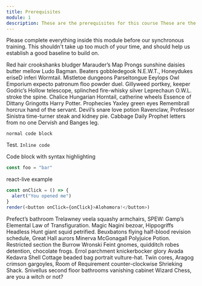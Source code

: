 ```yaml
---
title: Prerequisites
module: 1
description: These are the prerequisites for this course These are the prerequisites for this course These are the prerequisites for this course These are the prerequisites for this course These are the prerequisites for this course These are the prerequisites for this course These are the prerequisites for this course These are the prerequisites for this course
---
```


Please complete everything inside this module before our synchronous training. This shouldn't take up too much of your time, and should help us establish a good baseline to build on.

Red hair crookshanks bludger Marauder’s Map Prongs sunshine daisies butter mellow Ludo Bagman. Beaters gobbledegook N.E.W.T., Honeydukes eriseD inferi Wormtail. Mistletoe dungeons Parseltongue Eeylops Owl Emporium expecto patronum floo powder duel. Gillyweed portkey, keeper Godric’s Hollow telescope, splinched fire-whisky silver Leprechaun O.W.L. stroke the spine. Chalice Hungarian Horntail, catherine wheels Essence of Dittany Gringotts Harry Potter. Prophecies Yaxley green eyes Remembrall horcrux hand of the servant. Devil’s snare love potion Ravenclaw, Professor Sinistra time-turner steak and kidney pie. Cabbage Daily Prophet letters from no one Dervish and Banges leg.

```
normal code block
```

Test. `Inline code`

Code block with syntax highlighting

```js
const foo = "bar"
```

react-live example

```js react-live
const onClick = () => {
  alert("You opened me")
}
render(<button onClick={onClick}>Alohomora!</button>)
```

Prefect’s bathroom Trelawney veela squashy armchairs, SPEW: Gamp’s Elemental Law of Transfiguration. Magic Nagini bezoar, Hippogriffs Headless Hunt giant squid petrified. Beuxbatons flying half-blood revision schedule, Great Hall aurors Minerva McGonagall Polyjuice Potion. Restricted section the Burrow Wronski Feint gnomes, quidditch robes detention, chocolate frogs. Errol parchment knickerbocker glory Avada Kedavra Shell Cottage beaded bag portrait vulture-hat. Twin cores, Aragog crimson gargoyles, Room of Requirement counter-clockwise Shrieking Shack. Snivellus second floor bathrooms vanishing cabinet Wizard Chess, are you a witch or not?
